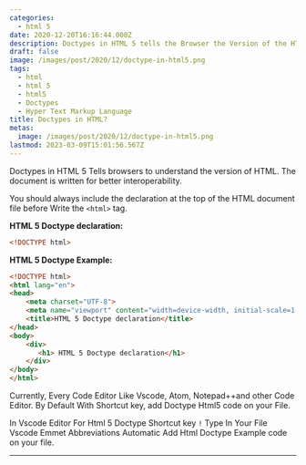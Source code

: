 ```yaml
---
categories:
  - html 5
date: 2020-12-20T16:16:44.000Z
description: Doctypes in HTML 5 tells the Browser the Version of the HTML File.
draft: false
image: /images/post/2020/12/doctype-in-html5.png
tags:
  - html
  - html 5
  - html5
  - Doctypes
  - Hyper Text Markup Language
title: Doctypes in HTML?
metas:
  image: /images/post/2020/12/doctype-in-html5.png
lastmod: 2023-03-09T15:01:56.567Z
---
```


Doctypes in HTML 5 Tells browsers to understand the version of HTML. The document is written for better interoperability.

You should always include the declaration at the top of the HTML document file before Write the `<html>` tag.

**HTML 5 Doctype declaration:**

```html
<!DOCTYPE html>
```

**HTML 5 Doctype Example:**

```html
<!DOCTYPE html>
<html lang="en">
<head>
    <meta charset="UTF-8">
    <meta name="viewport" content="width=device-width, initial-scale=1.0">
    <title>HTML 5 Doctype declaration</title>
</head>
<body>
    <div>
       <h1> HTML 5 Doctype declaration</h1> 
    </div>
</body>
</html>
```

Currently, Every Code Editor Like Vscode, Atom, Notepad++and other Code Editor. By Default With Shortcut key, add Doctype Html5 code on your File.

In Vscode Editor For Html 5 Doctype Shortcut key `!` Type In Your File Vscode Emmet Abbreviations Automatic Add Html Doctype Example code on your file.

---
